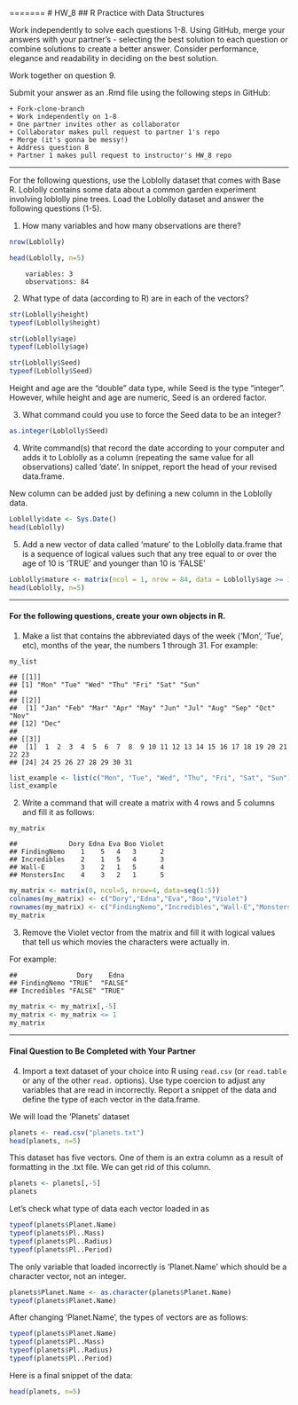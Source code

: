 
=======
# HW_8
## R Practice with Data Structures

Work independently to solve each questions 1-8. Using GitHub, merge your answers with your partner's - selecting the best solution to each question or combine solutions to create a better answer.  Consider performance, elegance and readability in deciding on the best solution.

Work together on question 9.

Submit your answer as an .Rmd file using the following steps in GitHub:  

    + Fork-clone-branch 
    + Work independently on 1-8  
    + One partner invites other as collaborator  
    + Collaborator makes pull request to partner 1's repo  
    + Merge (it's gonna be messy!)  
    + Address question 8 
    + Partner 1 makes pull request to instructor's HW_8 repo  

***
For the following questions, use the Loblolly dataset that comes with Base R. Loblolly contains some data about a common garden experiment involving loblolly pine trees. Load the Loblolly dataset and answer the following questions (1-5).

1.  How many variables and how many observations are there?  
```r
nrow(Loblolly)
```  
```r
head(Loblolly, n=5)
```  
        variables: 3  
        observations: 84  

2.  What type of data (according to R) are in each of the vectors?  
```r
str(Loblolly$height)
typeof(Loblolly$height)
```

```r
str(Loblolly$age)
typeof(Loblolly$age)
```

```r
str(Loblolly$Seed)
typeof(Loblolly$Seed)
```
Height and age are the "double" data type, while Seed is the type "integer". However, while height and age are numeric, Seed is an ordered factor. 


3.  What command could you use to force the Seed data to be an integer?
```r
as.integer(Loblolly$Seed)
```  

4.  Write command(s) that record the date according to your computer and
    adds it to Loblolly as a column (repeating the same value for all
    observations) called ‘date’. In snippet, report the head of your
    revised data.frame.

New column can be added just by defining a new column in the Loblolly data. 

```r
Loblolly$date <- Sys.Date()
head(Loblolly)
```

5.  Add a new vector of data called ‘mature’ to the Loblolly data.frame
    that is a sequence of logical values such that any tree equal to or
    over the age of 10 is ‘TRUE’ and younger than 10 is ‘FALSE’


```r
Loblolly$mature <- matrix(ncol = 1, nrow = 84, data = Loblolly$age >= 10)
head(Loblolly, n=5)
```  

------------------------------------------------------------------------
#### For the following questions, create your own objects in R.

1.  Make a list that contains the abbreviated days of the week (‘Mon’,
    ‘Tue’, etc), months of the year, the numbers 1 through 31.
For example:

<!-- -->
    my_list

    ## [[1]]
    ## [1] "Mon" "Tue" "Wed" "Thu" "Fri" "Sat" "Sun"
    ## 
    ## [[2]]
    ##  [1] "Jan" "Feb" "Mar" "Apr" "May" "Jun" "Jul" "Aug" "Sep" "Oct" "Nov"
    ## [12] "Dec"
    ## 
    ## [[3]]
    ##  [1]  1  2  3  4  5  6  7  8  9 10 11 12 13 14 15 16 17 18 19 20 21 22 23
    ## [24] 24 25 26 27 28 29 30 31

```r
list_example <- list(c("Mon", "Tue", "Wed", "Thu", "Fri", "Sat", "Sun"), month.abb, 1:31)
list_example
```


2.  Write a command that will create a matrix with 4 rows and 5 columns
    and fill it as follows:
    
<!-- -->
    my_matrix

    ##             Dory Edna Eva Boo Violet
    ## FindingNemo    1    5   4   3      2
    ## Incredibles    2    1   5   4      3
    ## Wall-E         3    2   1   5      4
    ## MonstersInc    4    3   2   1      5

```r
my_matrix <- matrix(0, ncol=5, nrow=4, data=seq(1:5))
colnames(my_matrix) <- c("Dory","Edna","Eva","Boo","Violet")
rownames(my_matrix) <- c("FindingNemo","Incredibles","Wall-E","MonstersInc")
my_matrix
```

3. Remove the Violet vector from the matrix and fill it with logical values that tell us which movies the characters were actually in.

For example:

<!-- -->

    ##               Dory    Edna   
    ## FindingNemo "TRUE"  "FALSE"
    ## Incredibles "FALSE" "TRUE"

```r
my_matrix <- my_matrix[,-5]
my_matrix <- my_matrix <= 1
my_matrix
```  

    
***
#### Final Question to Be Completed with Your Partner
4. Import a text dataset of your choice into R using `read.csv` (or `read.table` or any of the other `read.` options). Use type coercion to adjust any variables that are read in incorrectly.  Report a snippet of the data and define the type of each vector in the data.frame.

We will load the 'Planets' dataset
```r
planets <- read.csv("planets.txt")
head(planets, n=5)
```
This dataset has five vectors. One of them is an extra column as a result of formatting in the .txt file. We can get rid of this column.
```r
planets <- planets[,-5]
planets
```

Let's check what type of data each vector loaded in as

```r
typeof(planets$Planet.Name)
typeof(planets$Pl..Mass)
typeof(planets$Pl..Radius)
typeof(planets$Pl..Period)
```

The only variable that loaded incorrectly is 'Planet.Name' which should be a character vector, not an integer.

```r
planets$Planet.Name <- as.character(planets$Planet.Name)
typeof(planets$Planet.Name)
```

After changing 'Planet.Name', the types of vectors are as follows:

```r
typeof(planets$Planet.Name)
typeof(planets$Pl..Mass)
typeof(planets$Pl..Radius)
typeof(planets$Pl..Period)
```

Here is a final snippet of the data:

```r
head(planets, n=5)
```